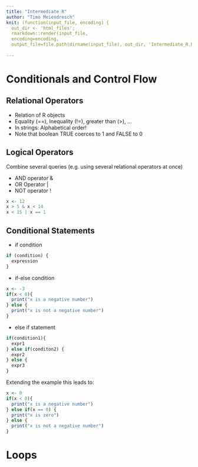 ```yaml
---
title: "Intermediate R"
author: "Timo Meiendresch"
knit: (function(input_file, encoding) {
  out_dir <- 'html_files';
  rmarkdown::render(input_file,
  encoding=encoding,
  output_file=file.path(dirname(input_file), out_dir, 'Intermediate_R.html'))})
  
---
```

# Conditionals and Control Flow


## Relational Operators

- Relation of R objects
- Equality (==), Inequality (!=), greater than (>), ...
- In strings: Alphabetical order!
- Note that boolean TRUE coerces to 1 and FALSE to 0

## Logical Operators
Combine several queries (e.g. using several relational operators at once)

- AND operator &
- OR Operator | 
- NOT operator !

```r
x <- 12
x > 5 & x < 14
x < 15 | x == 1
```

## Conditional Statements

- if condition 

```r
if (condition) {
  expression
}
```
- if-else condition

```r
x <- -3
if(x < 0){
  print("x is a negative number")
} else {
  print("x is not a negative number")
}
```

- else if statement 

```r
if(condition1){
  expr1
} else if(conditon2) {
  expr2
} else {
  expr3
}
```
Extending the example this leads to:
```r
x <- 0
if(x < 0){
  print("x is a negative number")
} else if(x == 0) {
  print("x is zero")
} else {
  print("x is not a negative number")
}
```

# Loops

